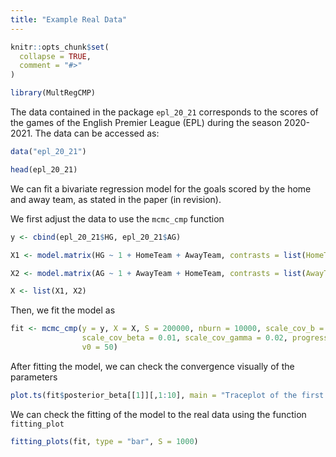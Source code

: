 ```yaml
---
title: "Example Real Data"
---
```


```r
knitr::opts_chunk$set(
  collapse = TRUE,
  comment = "#>"
)
```

```r
library(MultRegCMP)
```

The data contained in the package `epl_20_21` corresponds to the scores of the games of the English Premier League (EPL) during the season 2020-2021. The data can be accessed as:

```r
data("epl_20_21")
```

```r
head(epl_20_21)
```

We can fit a bivariate regression model for the goals scored by the home and away team, as stated in the paper (in revision).

We first adjust the data to use the `mcmc_cmp` function

```r
y <- cbind(epl_20_21$HG, epl_20_21$AG)

X1 <- model.matrix(HG ~ 1 + HomeTeam + AwayTeam, contrasts = list(HomeTeam = "contr.sum", AwayTeam = "contr.sum"), data = epl_20_21)

X2 <- model.matrix(AG ~ 1 + AwayTeam + HomeTeam, contrasts = list(AwayTeam = "contr.sum", HomeTeam = "contr.sum"), data = epl_20_21)

X <- list(X1, X2)
```

Then, we fit the model as

```r
fit <- mcmc_cmp(y = y, X = X, S = 200000, nburn = 10000, scale_cov_b = 0.6, 
                scale_cov_beta = 0.01, scale_cov_gamma = 0.02, progress = "bar",
                v0 = 50)
```

After fitting the model, we can check the convergence visually of the parameters 

```r
plot.ts(fit$posterior_beta[[1]][,1:10], main = "Traceplot of the first 10 parameters associated to y_1")
```

We can check the fitting of the model to the real data using the function `fitting_plot`

```r
fitting_plots(fit, type = "bar", S = 1000)
```

